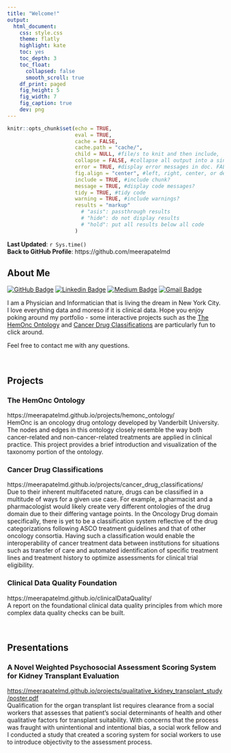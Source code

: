 ```yaml
---
title: "Welcome!"
output: 
  html_document:
    css: style.css
    theme: flatly
    highlight: kate  
    toc: yes
    toc_depth: 3 
    toc_float: 
      collapsed: false 
      smooth_scroll: true
    df_print: paged
    fig_height: 5 
    fig_width: 7 
    fig_caption: true
    dev: png
---
```


```r
knitr::opts_chunk$set(echo = TRUE,
                      eval = TRUE,
                      cache = FALSE,
                      cache.path = "cache/",
                      child = NULL, #file/s to knit and then include,
                      collapse = FALSE, #collapse all output into a single block,
                      error = TRUE, #display error messages in doc. FALSE stops render when error is thrown
                      fig.align = "center", #left, right, center, or default
                      include = TRUE, #include chunk?
                      message = TRUE, #display code messages?
                      tidy = TRUE, #tidy code 
                      warning = TRUE, #include warnings?
                      results = "markup"
                        # "asis": passthrough results
                        # "hide": do not display results 
                        # "hold": put all results below all code
                      )
```
  
**Last Updated**: `r Sys.time()`  
**Back to GitHub Profile**: https://github.com/meerapatelmd  

## About Me  

[![GitHub Badge](https://img.shields.io/badge/-meerapatelmd-black?style=flat&logo=GitHub&logoColor=white&link=https://github.com/meerapatelmd)](https://github.com/meerapatelmd) 
[![Linkedin Badge](https://img.shields.io/badge/-meerapatelmd-blue?style=flat&logo=Linkedin&logoColor=white&link=https://www.linkedin.com/in/meera-patel-md/)](https://www.linkedin.com/in/meera-patel-md/) [![Medium Badge](https://img.shields.io/badge/-@meerapatelmd-000000?style=flat&labelColor=000000&logo=Medium&link=https://medium.com/@meerapatelmd)](https://medium.com/@meerapatelmd) [![Gmail Badge](https://img.shields.io/badge/-patelmeeray-c14438?style=flat&logo=Gmail&logoColor=white&link=mailto:patelmeeray@gmail.com)](mailto:patelmeeray@gmail.com)  

I am a Physician and Informatician that is living the dream 
in New York City. I love everything data and moreso if it is 
clinical data. Hope you enjoy poking around my portfolio - 
some interactive projects such as the 
[The HemOnc Ontology](#the-hemonc-ontology) and 
[Cancer Drug Classifications](#cancer-drug-classifications) 
are particularly fun to click around. 

Feel free to contact me with any questions. 

<br>

## Projects  

### The HemOnc Ontology {#the-hemonc-ontology}  
https://meerapatelmd.github.io/projects/hemonc_ontology/    
HemOnc is an oncology drug ontology developed by Vanderbilt 
University. The nodes and edges in this ontology closely 
resemble the way both cancer-related and non-cancer-related 
treatments are applied in clinical practice. This project 
provides a brief introduction and visualization of the 
taxonomy portion of the ontology.  
  
### Cancer Drug Classifications {#cancer-drug-classifications}   
https://meerapatelmd.github.io/projects/cancer_drug_classifications/   
Due to their inherent multifaceted nature, drugs can be classified in a
multitude of ways for a given use case. For example, a pharmacist and a
pharmacologist would likely create very different ontologies of the drug domain
due to their differing vantage points. In the Oncology Drug domain specifically,
there is yet to be a classification system reflective of the drug
categorizations following ASCO treatment guidelines and that of other oncology
consortia. Having such a classification would enable the interoperability of
cancer treatment data between institutions for situations such as transfer of
care and automated identification of specific treatment lines and treatment
history to optimize assessments for clinical trial eligibility.

### Clinical Data Quality Foundation {#clinical-data-quality-foundation}  
https://meerapatelmd.github.io/clinicalDataQuality/  
A report on the foundational clinical data quality principles 
from which more complex data quality checks can be built.  

<br>  

## Presentations  
### A Novel Weighted Psychosocial Assessment Scoring System for Kidney Transplant Evaluation  
<https://meerapatelmd.github.io/projects/qualitative_kidney_transplant_study/poster.pdf>  
Qualification for the organ transplant list requires clearance from a social
workers that assesses that patient's social determinants of health and other
qualitative factors for transplant suitability. With concerns that the process
was fraught with unintentional and intentional bias, a social work fellow and I
conducted a study that created a scoring system for social workers to use to
introduce objectivity to the assessment process.  


